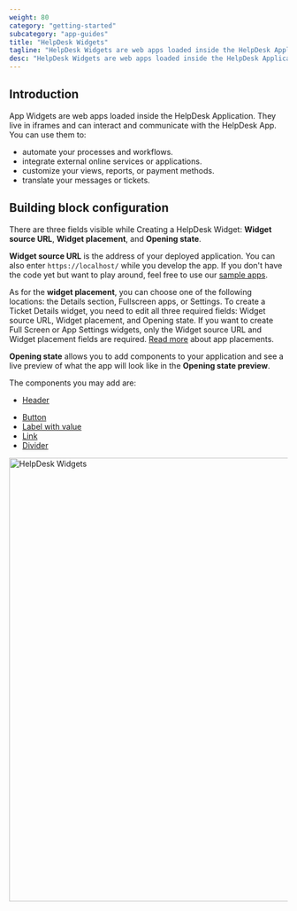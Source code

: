 ```yaml
---
weight: 80
category: "getting-started"
subcategory: "app-guides"
title: "HelpDesk Widgets"
tagline: "HelpDesk Widgets are web apps loaded inside the HelpDesk Application."
desc: "HelpDesk Widgets are web apps loaded inside the HelpDesk Application. You can use them to embed and display static content, embed your SaaS service, or query external services."
---
```


## Introduction

App Widgets are web apps loaded inside the HelpDesk Application. They live in iframes and can interact and communicate with the HelpDesk App. You can use them to:

- automate your processes and workflows.
- integrate external online services or applications. 
- customize your views, reports, or payment methods.
- translate your messages or tickets.


## Building block configuration

There are three fields visible while Creating a HelpDesk Widget: **Widget source URL**, **Widget placement**, and **Opening state**.

**Widget source URL** is the address of your deployed application. You can also enter `https://localhost/` while you develop the app. If you don't have the code yet but want to play around, feel free to use our [sample apps](/extending-agent-app/agent-app-sdk/#sample-apps).

As for the **widget placement**, you can choose one of the following locations: the Details section, Fullscreen apps, or Settings. To create a Ticket Details widget, you need to edit all three required fields: Widget source URL, Widget placement, and Opening state. If you want to create Full Screen or App Settings widgets, only the Widget source URL and Widget placement fields are required. [Read more](/extending-agent-app/#app-locations) about app placements.

**Opening state** allows you to add components to your application and see a live preview of what the app will look like in the **Opening state preview**.

The components you may add are:

- [Header](/extending-agent-app/products-sdk/helpdesk-sdk#header)
<!-- - [Item](/extending-agent-app/products-sdk/helpdesk-sdk#item) -->
- [Button](/extending-agent-app/products-sdk/helpdesk-sdk#button)
- [Label with value](/extending-agent-app/products-sdk/helpdesk-sdk#label-with-value)
- [Link](/extending-agent-app/products-sdk/helpdesk-sdk#link)
- [Divider](/extending-agent-app/products-sdk/helpdesk-sdk#divider)

<div style={{maxWidth: '800px', marginBottom: '30px'}}>
  <img src="/images/getting-started/app-guides/helpdesk-widgets/livechat-apps-helpdesk-widgets-opening-state-and-preview1.png" alt="HelpDesk Widgets" width="823px" height="801px"/>
</div>
